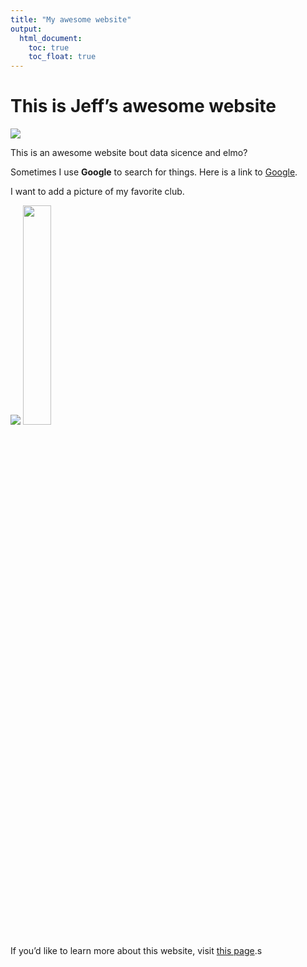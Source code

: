 ```yaml
---
title: "My awesome website"
output: 
  html_document:
    toc: true
    toc_float: true
---
```


# This is Jeff's awesome website

![](https://media.giphy.com/media/drXGoW1iudhKw/giphy.gif)

This is an awesome website bout data sicence and elmo?

Sometimes I use **Google** to search for things. Here is a link to [Google](https://www.google.com).

I want to add a picture of my favorite club.

![](image/rm.png)
<img src = "image/rm.png" style = "width: 30%">

If you'd like to learn more about this website, visit [this page](about.html).s